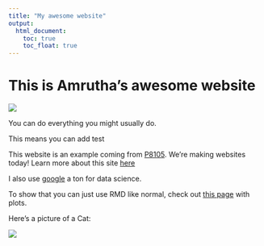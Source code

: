 ```yaml
---
title: "My awesome website"
output: 
  html_document:
    toc: true
    toc_float: true
---
```


# This is Amrutha's awesome website

![](https://media.giphy.com/media/drXGoW1iudhKw/giphy.gif)

You can do everything you might usually do. 

This means you can add test 

This website is an example coming from
[P8105](https://p8105.com/index.html). We're making websites today! Learn more about this site [here](about.html)

I also use [google](https://www.google.com/) a ton for data science. 

To show that you can just use RMD like normal, check out [this page](plots.html) with plots. 

Here's a picture of a Cat: 

![](images/cat.jpg)
